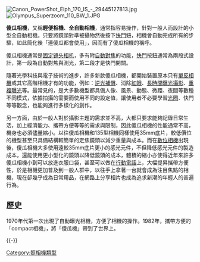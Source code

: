 {{Unreferenced |time=2009-06-15T13:29:19+00:00 }}
{{Original research|time=2012-11-12T06:44:31+00:00}}
[[File:Canon_PowerShot_Elph_170_IS_-_29445127813.jpg|thumb]]
[[File:Olympus_Superzoom_110_BW_1.JPG|thumb]]

'''傻瓜相機'''，又稱'''輕便相機'''、'''全自動相機'''，通常指容易操作，針對一般人而設計的小型全自動相機。只要將鏡頭對準被攝物然後按下[[快門|快門]]鈕，相機會自動完成所有的步驟，如此簡化後「連傻瓜都會使用」，因而有了傻瓜相機的稱呼。

傻瓜相機通常是[[固定镜头相机|固定镜头相机]]，多有附[[自動對焦|自動對焦]]的功能，[[快門|快門]]按鈕通常為兩段式設計，第一段為自動對焦與測光，第二段才是快門開關。

隨著光學科技與電子技術的進步，許多新款傻瓜相機，都開始裝置原本只有[[單反相機|單反相機]]或其它高階相機才有的功能，例如：[[逆光補償|逆光補償]]、消除[[紅眼現象|紅眼]]、[[長時間曝光|長時間曝光攝影]]、[[多重曝光|重複曝光]]等。最常見的，是大多數機型都具備人像、風景、動態、微距、夜間等數種不同模式，依據拍攝的需要而使用不同的設定值，讓使用者不必要學習[[光圈|光圈]]、快門等等觀念，也能夠進行多樣化的創作。

另一方面，由於一般人對於攝影主題的需求並不高，大都只要求能夠記錄日常生活，加上經濟能力、攜帶方便等等的需求與限制，因此傻瓜相機的性能通常不高，機身也必須儘量縮小。以往傻瓜相機和135型相機同樣使用35mm底片，較低價位的機型甚至只具備結構較簡單的定焦鏡頭以減少重量與成本。而在[[數位相機|數位相機]]出現後，傻瓜相機大多使用遠較35mm底片更小的感光元件，不但降低感光元件的製造成本，還能使用更小型化的鏡頭以降低鏡頭的成本{{fact|（大多数情况下，鏡頭在相機的成本中會佔有较高的比例）|time=2009-06-16}}，體積的縮小亦使得近年來許多傻瓜相機小到可以放進衣服口袋，甚至可以做在[[行動電話|行動電話]]上，大幅提昇攜帶方便性，於是相機更加普及到一般人群中，以往手上拿著一台就會成為注目焦點的相機，現在卻幾乎成為日常用品，在網路上分享相片也成為追求新潮的年輕人的普遍行為。

== 歷史 ==
1970年代第一次出現了自動曝光相機，方便了相機的操作。1982年，攜帶方便的「compact相機」，將「傻瓜機」帶到了世界上。

{{-}}
{{Photography}}

[[Category:照相機類型|Category:照相機類型]]